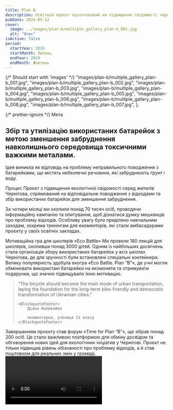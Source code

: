 ```yaml
---
title: Plan B
description: Освітній проєкт орієнтований на підвищення свідомості чернігівців щодо відповідального поводження з відходами.
pubDate: 2024-05-12
cover:
  image: ../images/plan-b/multiple_gallery_plan-b_001.jpg
  alt: "Опис"
isActive: false
period:
  startYear: 2019
  startMonth: Липень
  endYear: 2019
  endMonth: Жовтень
---
```



{/* Should start with 'images' */}
"images/plan-b/multiple_gallery_plan-b_001.jpg",
"images/plan-b/multiple_gallery_plan-b_002.jpg",
"images/plan-b/multiple_gallery_plan-b_003.jpg",
"images/plan-b/multiple_gallery_plan-b_004.jpg",
"images/plan-b/multiple_gallery_plan-b_005.jpg",
"images/plan-b/multiple_gallery_plan-b_006.jpg",
"images/plan-b/multiple_gallery_plan-b_008.jpg",
"images/plan-b/multiple_gallery_plan-b_007.jpg",
];

{/* prettier-ignore */}
<TextContent>
  <Badge>Мета</Badge>
  ## Збір та утилізацію використаних батарейок з метою зменшення забруднення навколишнього середовища токсичними важкими металами.
  
  Ідея виникла як відповідь на проблему неправильного поводження з батарейками, що містять небезпечні речовини, які забруднюють ґрунт і воду.
</TextContent>

<TextContent>
  <Badge>Процес</Badge>
Проєкт з підвищення екологічної свідомості серед жителів Чернігова, спрямований на відповідальне поводження з відходами та збір використаних батарейок для зменшення забруднення.

За чотири місяці ми охопили понад 70 тисяч осіб, проводячи інформаційну кампанію та опитування, щоб дізнатися думку мешканців про проблему відходів. Особливу увагу було приділено навчальним заходам, зокрема тренінгам для екоменторів, які стали амбасадорами проєкту у своїх освітніх закладах.

</TextContent>

<Centered>

  <ImageGrid isFull>
    <Full src={sortImage} />
  </ImageGrid>
  <Annotation>
  Мотиваційна гра для школярів «Eco Battle»
  </Annotation>
</Centered>

<TextContent>
  Ми провели 180 лекцій для школярів, охопивши понад 3000 дітей. Одним із
  найбільших досягнень стала організація збору використаних батарейок у всіх
  школах Чернігова, де для зручності були встановлені спеціальні контейнери.
  Велику популярність здобула екогра «Eco Battle. Plan “B”», де учні могли
  обмінювати використані батарейки на екомонети та отримувати подарунки, що
  значно підвищувало їхню мотивацію.
</TextContent>

<Blockquote>
<span>“</span>The bicycle should become the main mode of urban transportation,
laying the foundation for the long-term bike-friendly and democratic
transformation of Ukrainian cities.<span>”</span>

    <BlockquoteFooter>
        Діана Наливайко

        екоменторка, учениця 11 класу
    </BlockquoteFooter>

</Blockquote>

<TextContent>
Завершенням проєкту став форум «Time for Plan “B”», що зібрав понад 200 осіб. Це стало важливою платформою для обміну досвідом та обговорення нових ідей для екологічних ініціатив у Чернігові. Проєкт не тільки підвищив рівень обізнаності про проблему відходів, а й став поштовхом для реальних змін у громаді.

</TextContent>

<Video src="https://www.youtube.com/embed/OBqBjlDlPcc?si=eUlS0lpUxD-1NwDy" />

{/* prettier-ignore */}
  <TextContent>
    <Badge>Результат</Badge>

    <ResultList>
      - Відкрито пункти збору відпрацьованих батарейок в 34 школах міста.
      - Більше 3000 дітей прослухали просвітницьку лекцію про шкоду батарейок.
      - Організовано форум «Time for Plan “B”» за участі більш ніж 200 дітей.
      - Зібрано 5 тонн батарейок для безпечної утилізації.
    </ResultList>

  </TextContent>

<Logos>
  <Icon name="donors-transition" />

<div class="donor-logo">
  <MyPicture
    src={all4YouLogo}
    width={300}
    alt="Чернігівський обласний молодіжний центр логотип"
  />
</div>

<div class="donor-logo">
  <MyPicture src={kidsPlanetLogo} width={300} alt="Дитяча планета логотип" />
</div>

<Icon name="donors-transition" />

<div class="donor-logo">
  <MyPicture
    src={all4YouLogo}
    width={300}
    alt="Чернігівський обласний молодіжний центр логотип"
  />
</div>

  <div class="donor-logo">
  <MyPicture
    src={kidsPlanetLogo}
    width={300}
    alt="Дитяча планета логотип"
  />
</div>
</Logos>

<MultiSlideGallery imagePaths={planBImages} isFullscreen />
